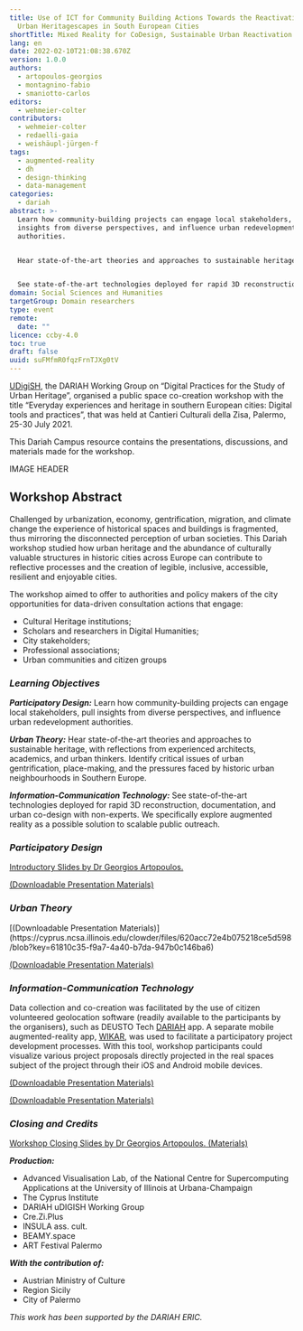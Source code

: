 ```yaml
---
title: Use of ICT for Community Building Actions Towards the Reactivation of
  Urban Heritagescapes in South European Cities
shortTitle: Mixed Reality for CoDesign, Sustainable Urban Reactivation in Historic Cities
lang: en
date: 2022-02-10T21:08:38.670Z
version: 1.0.0
authors:
  - artopoulos-georgios
  - montagnino-fabio
  - smaniotto-carlos
editors:
  - wehmeier-colter
contributors:
  - wehmeier-colter
  - redaelli-gaia
  - weishäupl-jürgen-f
tags:
  - augmented-reality
  - dh
  - design-thinking
  - data-management
categories:
  - dariah
abstract: >-
  Learn how community-building projects can engage local stakeholders, pull
  insights from diverse perspectives, and influence urban redevelopment
  authorities.


  Hear state-of-the-art theories and approaches to sustainable heritage, with reflections from experienced architects, academics, and urban thinkers. Identify critical issues of urban gentrification, place-making, and the pressures faced by historic urban neighbourhoods in Southern Europe.


  See state-of-the-art technologies deployed for rapid 3D reconstruction, documentation, and urban co-design with non-experts. We specifically explore augmented reality as a possible solution to scalable public outreach.
domain: Social Sciences and Humanities
targetGroup: Domain researchers
type: event
remote:
  date: ""
licence: ccby-4.0
toc: true
draft: false
uuid: suFMfmR0fqzFrnTJXg0tV
---
```

[UDigiSH](https://www.dariah.eu/activities/working-groups/digital-practices-for-the-study-of-urban-heritage/), the DARIAH Working Group on “Digital Practices for the Study of Urban Heritage”, organised a public space co-creation workshop with the title “Everyday experiences and heritage in southern European cities: Digital tools and practices”, that was held at Cantieri Culturali della Zisa, Palermo, 25-30 July 2021. 

This Dariah Campus resource contains the presentations, discussions, and materials made for the workshop. 

IMAGE HEADER

## Workshop Abstract

Challenged by urbanization, economy, gentrification, migration, and climate change the experience of historical spaces and buildings is fragmented, thus mirroring the disconnected perception of urban societies. This Dariah workshop studied how urban heritage and the abundance of culturally valuable structures in historic cities across Europe can contribute to reflective processes and the creation of legible, inclusive, accessible, resilient and enjoyable cities.

The workshop aimed to offer to authorities and policy makers of the city opportunities for data-driven consultation actions that engage:

- Cultural Heritage institutions;
- Scholars and researchers in Digital Humanities;
- City stakeholders;
- Professional associations;
- Urban communities and citizen groups

### _**Learning Objectives**_

_**Participatory Design:**_ Learn how community-building projects can engage local stakeholders, pull insights from diverse perspectives, and influence urban redevelopment authorities.

_**Urban Theory:**_ Hear state-of-the-art theories and approaches to sustainable heritage, with reflections from experienced architects, academics, and urban thinkers. Identify critical issues of urban gentrification, place-making, and the pressures faced by historic urban neighbourhoods in Southern Europe.

_**Information-Communication Technology:**_ See state-of-the-art technologies deployed for rapid 3D reconstruction, documentation, and urban co-design with non-experts. We specifically explore augmented reality as a possible solution to scalable public outreach.

### _**Participatory Design**_

[Introductory Slides by Dr Georgios Artopoulos.](https://cyprus.ncsa.illinois.edu/clowder/files/620acd2ae4b075218ce5d5b4/blob?key=61810c35-f9a7-4a40-b7da-947b0c146ba6)

<VideoCard provider="youtube" id="https://youtu.be/WaVgUurKUy8" title="Use of ICT for community building actions
towards the reactivation of urban heritagescapes in South European cities" subtitle="by Dr Georgios Artopoulos"/>
[(Downloadable Presentation Materials)](https://cyprus.ncsa.illinois.edu/clowder/files/620b6884e4b075218ce5dc9b/blob?key=61810c35-f9a7-4a40-b7da-947b0c146ba6)

### _**Urban Theory**_

<VideoCard provider="youtube" id="https://youtu.be/riZ4hiaZSqM" title="Making Things Happen - Greener" subtitle="by Dr Carlos Smaniotto"/>
[(Downloadable Presentation Materials)](https://cyprus.ncsa.illinois.edu/clowder/files/620acc72e4b075218ce5d598/blob?key=61810c35-f9a7-4a40-b7da-947b0c146ba6)



<VideoCard provider="youtube" id="https://youtu.be/fQsykzk6i0Q" title="Social Resilience in Urban Contexts" subtitle="by Dr Gaia Redaelli"/>

[(Downloadable Presentation Materials)](https://cyprus.ncsa.illinois.edu/clowder/files/620abef3e4b075218ce5d44e/blob?key=61810c35-f9a7-4a40-b7da-947b0c146ba6)

### _**Information-Communication Technology**_

Data collection and co-creation was facilitated by the use of citizen volunteered geolocation software (readily available to the participants by the organisers), such as DEUSTO Tech [DARIAH](https://play.google.com/store/apps/details?id=mobility.deustotech.dariah_android) app. A separate mobile augmented-reality app, [WIKAR](http://wikar.co/), was used to facilitate a participatory project development processes. With this tool, workshop participants could visualize various project proposals directly projected in the real spaces subject of the project through their iOS and Android mobile devices. 

<VideoCard provider="youtube" id="https://youtu.be/XQfSdYfbdkw
" title="Developing Wikar AR" subtitle="by Colter Wehmeier"/>
[(Downloadable Presentation Materials)](https://cyprus.ncsa.illinois.edu/clowder/files/620acabce4b075218ce5d520/blob?key=61810c35-f9a7-4a40-b7da-947b0c146ba6)

<VideoCard provider="youtube" id="https://youtu.be/C2FlEPBTCkg
" title="DARIAH APP" subtitle="by Dr Alfonso Bahillo Martinez"/>
[(Downloadable Presentation Materials)](https://cyprus.ncsa.illinois.edu/clowder/files/620acc23e4b075218ce5d580/blob?key=61810c35-f9a7-4a40-b7da-947b0c146ba6)

### _**Closing and Credits**_

[Workshop Closing Slides by Dr Georgios Artopoulos. (Materials)](https://cyprus.ncsa.illinois.edu/clowder/files/620acd2ae4b075218ce5d5b4/blob?key=61810c35-f9a7-4a40-b7da-947b0c146ba6)


 _**Production:**_

- Advanced Visualisation Lab, of the National Centre for Supercomputing Applications at the University of Illinois at Urbana-Champaign
- The Cyprus Institute
- DARIAH uDIGISH Working Group
- Cre.Zi.Plus
- INSULA ass. cult.
- BEAMY.space
- ART Festival Palermo
 
 _**With the contribution of:**_
- Austrian Ministry of Culture
- Region Sicily 
- City of Palermo

_This work has been supported by the DARIAH ERIC._